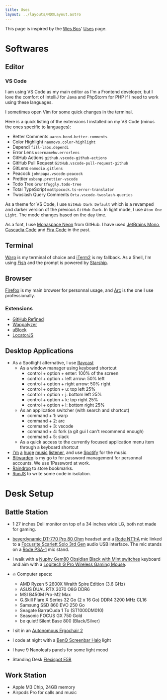```yaml
---
title: Uses
layout: ../layouts/MDXLayout.astro
---
```


This page is inspired by the [Wes Bos](https://twitter.com/wesbos)' [Uses](https://wesbos.com/uses/) page.

# Softwares

## Editor

### VS Code

I am using VS Code as my main editor as I'm a Frontend developer, but I love
the comfort of IntelliJ for Java and PhpStorm for PHP if I need to work using
these languages.

I sometimes open Vim for some quick changes in the terminal.

Here is a quick listing of the extensions I installed on my VS Code (minus the
ones specific to languages):

- Better Comments `aaron-bond.better-comments`
- Color Highlight `naumovs.color-highlight`
- Dependi `fill-labs.dependi`
- Error Lens `usernamehw.errorlens`
- GitHub Actions `github.vscode-github-actions`
- GitHub Pull Request `GitHub.vscode-pull-request-github`
- GitLens `eamodio.gitlens`
- Peacock `johnpapa.vscode-peacock`
- Prettier `esbenp.prettier-vscode`
- Todo Tree `Gruntfuggly.todo-tree`
- Total TypeScript `mattpocock.ts-error-translator`
- Twoslash Query Comments `Orta.vscode-twoslash-queries`

As a theme for VS Code, I use `GitHub Dark Default` which is a revamped and
darker version of the previous `GitHub Dark`. In light mode, I use
`Atom One Light`. The mode changes based on the day time.

As a font, I use [Monaspace Neon](https://github.com/githubnext/monaspace) from
GitHub. I have used [JetBrains Mono](https://www.jetbrains.com/lp/mono/),
[Cascadia Code](https://github.com/microsoft/cascadia-code)
and [Fira Code](https://github.com/tonsky/FiraCode) in the past.

## Terminal

[Warp](https://www.warp.dev/) is my terminal of choice and [iTerm2](https://iterm2.com/)
is my fallback. As a Shell, I'm using [Fish](https://fishshell.com/) and the prompt
is powered by [Starship](https://starship.rs/).

## Browser

[Firefox](https://www.mozilla.org/en-US/firefox/new/) is my main browser for
personnal usage, and [Arc](https://arc.net/) is the one
I use professionally.

### Extensions

- [GitHub Refined](https://github.com/sindresorhus/refined-github)
- [Wappalyzer](https://www.wappalyzer.com/)
- [uBlock](https://github.com/gorhill/uBlock)
- [LocatorJS](https://www.locatorjs.com/)

## Desktop Applications

- As a Spotlight alternative, I use [Raycast](https://raycast.com/)
  - As a window manager using keyboard shortcut
    - control + option + enter: 100% of the screen
    - control + option + left arrow: 50% left
    - control + option + right arrow: 50% right
    - control + option + u: top left 25%
    - control + option + j: bottom left 25%
    - control + option + k: top right 25%
    - control + option + l: bottom right 25%
  - As an application switcher (with search and shortcut)
    - command + 1: warp
    - command + 2: arc
    - command + 3: vscode
    - command + 4: fork (a git gui I can't recommend enough)
    - command + 5: slack
  - As a quick access to the currently focused application menu item through a keyboard shortcut
- [I'm](https://open.spotify.com/playlist/6tIPD04a91TK6tR9fSxWu7?si=j3aavs6OTw2DOnt2a6HoTQ) [a](https://open.spotify.com/playlist/6KA6z82U8tMIX722CbdCzj?si=q8-bcg2bTmWd5VG0t5lVJw) [huge](https://open.spotify.com/playlist/1xPEJgLzuHkQriUnfXedPF?si=pfaNSFtXTMOBN9mGWzNjrg) [music](https://open.spotify.com/playlist/3QicXa9nD2AZKJrxWbzbxw?si=Xxj-MEUfQ8iEUCd_RuBgrQ) [listener](https://open.spotify.com/playlist/1APGGAfEig9dXsZr8OIsVM?si=ogAgRbaVTb27rb0HZdSAaw), and use [Spotify](https://spotify.com) for the music.
- [Bitwarden](https://bitwarden.com/) is my go to for password management for personnal accounts. We use 1Password at work.
- [Raindrop](https://raindrop.io) to store bookmarks.
- [RunJS](https://runjs.app/) to write some code in isolation.

# Desk Setup

## Battle Station

- 1 27 inches Dell monitor on top of a 34 inches wide LG, both not made for gaming.
- [beyerdynamic DT-770 Pro 80 Ohm](https://www.thomann.de/fr/beyerdynamic_dt770_pro80_ohm.htm)
  headset and a [Rode NT1-A](https://www.thomann.de/fr/rode_nt1a_complete_vocal_recording.htm)
  mic linked to a [Focusrite Scarlett Solo 3rd Gen](https://www.thomann.de/fr/focusrite_scarlett_solo_3rd_gen.htm)
  audio USB interface. The mic stands on a [Rode PSA-1](https://www.thomann.de/fr/rode_psa1.htm)
  mic stand.
- I walk with a [Nuphy Gem80 Obsidian Black with Mint switches](https://nuphy.com/products/gem80-t?variant=40929293631597)
  keyboard and aim with a [Logitech G Pro Wireless Gaming Mouse](https://www.ldlc.com/fiche/PB00256935.html).

- 🔥 Computer specs:
  - AMD Ryzen 5 2600X Wraith Spire Edition (3.6 GHz)
  - ASUS DUAL RTX 3070 O8G DDR6
  - MSI B450M Pro-M2 Max
  - G.Skill Flare X Series 32 Go (2 x 16 Go) DDR4 3200 MHz CL16
  - Samsung SSD 860 EVO 250 Go
  - Seagate BarraCuda 1 To (ST1000DM010)
  - Seasonic FOCUS GX 750 Gold
  - be quiet! Silent Base 800 (Black/Silver)
- I sit in an [Autonomous Ergochair 2](https://www.autonomous.ai/office-chairs/ergonomic-chair)
- I code at night with a [BenQ Screenbar Halo](https://www.benq.eu/en-eu/lighting/monitor-light/screenbar-halo.html) light
- I have 9 Nanoleafs panels for some light mood
- Standing Desk [Flexispot E5B](https://www.amazon.fr/gp/product/B077JPC7PK/ref=ppx_yo_dt_b_search_asin_title?ie=UTF8&psc=1)

## Work Station

- Apple M3 Chip, 24GB memory
- Airpods Pro for calls and music